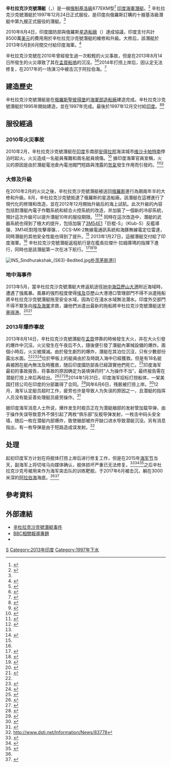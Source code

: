 {{NoteTA
|G1=military
|1=zh-tw:飛彈;zh-hk:導彈;zh-cn:导弹;
}}
{{潜艇
|名称= 辛杜拉克沙克號潛艇 [[File:Naval_Ensign_of_India.svg|30px]]
|图片= [[File:INS_Sindhurakshak_(S63).jpg|300px]]
|照片說明= 辛杜拉克沙克號潛艇
|舰种= [[柴電動力|柴電動力]]攻擊潛艇
|命名= [[北約代號|北約代號]][[基洛级潜艇|基洛级潜艇]]
|拥有国= {{IND}}
|舰级= [[基洛级潜艇|基洛级潜艇]]
|舷号= S63
|代号= 海洋利器
|制造= [[海军部造船厂|海军部造船厂]]
|前型= [[T级潜艇|T級]]
|次型= [[拉达级潜艇|拉达级]]
|下订= 1995年2月16日
|竣工= 1997年6月26日
|服役= 1997年12月24日
|退役= 2013年8月14日
|结局= 2013年发生爆炸事故，打捞后因无法修复在演习中被击沉于阿拉伯海。
|状态= 沉没于阿拉伯海
|水上排水量= 2325噸
|水下排水量= 3076噸
|水上吃水= 6.6米
|极限潜深= 300米
|长度= 72.6米
|阔度= 9.9米
|结构= 雙殼體
|动力系统= 柴電動力
|燃料= 柴油
|功率= 3650馬力的柴油電動機×2<br />5900馬力的電動機×1<br />204馬力輔助電機×2
|叶轴= 6叶螺旋桨、单轴推进
|水上极速= 10節
|潜行极速= 17節
|续航力=  6000海里/7节
|自持力= 45天
|乘员= 61人（其中軍官7人）<ref name=inavysc>{{cite web|title=Sindhughosh Class|url=http://www.indiannavy.nic.in/naval-fleet/sindhughosh-class|publisher=Indian Navy|accessdate=2013-08-14|deadurl=yes|archiveurl=https://web.archive.org/web/20130819094409/http://indiannavy.nic.in/naval-fleet/sindhughosh-class|archivedate=2013-08-19}}</ref>
|电子设备= MPR-25水面搜索雷達<br />MG-519聲納<br />MGK-400聲納<br />Uzel MVU-119EM TCFS武器控制系统
|鱼雷= 53-65型被動喚醒自導魚雷<br />測試71/76 主動/被動反潛自導魚雷<br />DM-1水雷
|导弹= 9M36 Strela-3（SA-N-8）防空導彈<br />3M-54 KLUB-S 反艦及對地攻擊導彈
}}

'''辛杜拉克沙克號潛艇'''（{{lang-en|'''INS ''Sindhurakshak'''''}}，{{lang-hi|'''सिंधुरक्षक'''}}）是一艘[[俄羅斯|俄制]][[基洛级潜艇|基洛級]]877EKM型<ref>{{Cite web |url=http://www.naval-technology.com/projects/kilo877/ |title=存档副本 |accessdate=2013-08-15 |archive-date=2011-09-16 |archive-url=https://web.archive.org/web/20110916235157/http://www.naval-technology.com/projects/kilo877/ |dead-url=no }}</ref> [[印度海軍|印度海軍]][[潛艇|潛艇]]。<ref name=in-sg>{{cite web|title=Sindhughosh Class - Active submarines of the Indian Navy|url=http://indiannavy.nic.in/naval-fleet/submarines-service|publisher=Indian Navy|accessdate=2013-08-14|deadurl=yes|archiveurl=https://web.archive.org/web/20130819031759/http://indiannavy.nic.in/naval-fleet/submarines-service|archivedate=2013-08-19}}</ref> 辛杜拉克沙克號潛艇於1997年12月24日正式服役，是印度向俄羅斯訂購的十艘基洛級潛艇中第九艘正式服役的潛艇。<ref name=it12a13/> 

2010年6月4日，印度國防部與俄羅斯[[星造船廠|星造船廠]]（{{lang|en|Zvezdochka Shipyard}}）達成協議，印度支付共計8500萬[[美元|美元]]的費用用於辛杜拉克沙克號潛艇的維修和升級。大修后，該潛艇於2013年5月到6月間交付給印度海軍。<ref name=TOI1>{{cite web|title=Fire-ravaged Indian Navy submarine sinks, Antony confirms deaths|url=http://timesofindia.indiatimes.com/india/Fire-ravaged-Indian-Navy-submarine-sinks-Antony-confirms-deaths/articleshow/21819584.cms|publisher=The Times of India|accessdate=2013-08-14}}</ref>

辛杜拉克沙克號在2010年曾經發生過一次較輕的火災事故，但是在2013年8月14日所發生的火災導致了其在[[孟買|孟買]][[船塢|船塢]]的沉沒。<ref>{{cite news|title=Submarine INS Sindhurakshak sinks after major blast in Mumbai; all 18 feared dead|url=http://www.deccanchronicle.com/130814/news-current-affairs/article/fire-blasts-submarine-mumbai|accessdate=2013-08-14|newspaper=Deccan Chronicle|date=2013-08-14|deadurl=yes|archiveurl=https://web.archive.org/web/20130817002745/http://www.deccanchronicle.com/130814/news-current-affairs/article/fire-blasts-submarine-mumbai|archivedate=2013-08-17}}</ref><ref>{{cite news|title=Submarine Sindhurakshak sinks after blast, casualties feared|url=http://www.thehindu.com/news/national/submarine-sindhurakshak-sinks-after-blast-casualties-feared/article5020065.ece|accessdate=2013-08-14|newspaper=The Hindu|date=2013-08-14|archive-date=2013-08-17|archive-url=https://web.archive.org/web/20130817060402/http://www.thehindu.com/news/national/submarine-sindhurakshak-sinks-after-blast-casualties-feared/article5020065.ece|dead-url=no}}</ref>2014年打捞上岸后，因认定无法修复，在2017年的一场演习中被击沉于阿拉伯海。<ref name="#1">{{cite news|last1=Singh|first1=Rahul|title=Defunct submarine Sindhurakshak finally disposed of|url=http://www.hindustantimes.com/india-news/defunct-submarine-sindhurakshak-finally-disposed-of/story-bl7tSFcovB2uW1UzxIlqxK.html|accessdate=11 September 2017|work=Hindustan Times|date=10 July 2017|location=New Delhi}}</ref>

== 建造歷史 ==
辛杜拉克沙克號潛艇是在[[俄羅斯|俄羅斯]][[聖彼得堡|聖彼得堡]]的[[海軍部造船廠|海軍部造船廠]]建造完成。辛杜拉克沙克號潛艇於1995年開始建造，並在1997年完成。最後於1997年12月交付給[[印度|印度]]。<ref name=it12a13>{{cite news|title=INS Sindhurakshak was refitted in Russia's Zvezdochka shipyard|url=http://indiatoday.intoday.in/story/ins-sindhurakshak-was-refitted-in-russia-zvezdochka-shipyard/1/299429.html|accessdate=2013-08-14|newspaper=India Today|date=2013-08-14|archive-date=2013-08-15|archive-url=https://web.archive.org/web/20130815005609/http://indiatoday.intoday.in/story/ins-sindhurakshak-was-refitted-in-russia-zvezdochka-shipyard/1/299429.html|dead-url=no}}</ref><ref name=zn27j13>{{cite news|title=Russia hands over to India refitted submarine|url=http://zeenews.india.com/news/nation/russia-hands-over-to-india-refitted-submarine_825251.html|accessdate=2013-08-14|newspaper=Zee News|date=2013-01-17|archive-date=2013-03-08|archive-url=https://web.archive.org/web/20130308024455/http://zeenews.india.com/news/nation/russia-hands-over-to-india-refitted-submarine_825251.html|dead-url=no}}</ref>

== 服役經過 ==
=== 2010年火災事故 ===
2010年2月，辛杜拉克沙克號潛艇在[[印度|印度]]东南部[[安得拉邦|安得拉邦]]海滨城市[[维沙卡帕特南|维沙卡帕特南]]停泊时起火。火災造成一名艇員罹難和兩名艇員燒傷。<ref>{{cite news|author=徐惠芬|title=印度爆炸舰艇3年前曾起火 致1死2伤|url=http://news.ifeng.com/mil/gundong/detail_2013_08/15/28636593_0.shtml|accessdate=2013-08-16|newspaper=新闻晨报|date=2013-08-15}}</ref> 據印度海軍官員宣稱，火災的原因是由於潛艇電池倉內電池閥門短路與洩露的[[氫氣|氫氣]]發生作用而引發的。<ref name=it14a13>{{cite news|title=Explosion on Indian Navy submarine INS Sindhurakshak possibly due to gas buildup|url=http://indiatoday.intoday.in/story/indian-navy-submarine-ins-sindhurakshak-fire-explosion-gas-buildup/1/299408.html|accessdate=2013-08-14|date=2013-08-14}}</ref><ref>{{cite news |title=Fire mishap on INS Sindhurakshak due to explosion in battery: Navy |publisher=Hindustan Times |url=http://www.hindustantimes.com/News-Feed/India/Fire-mishap-on-INS-Sindhurakshak-due-to-explosion-in-battery-Navy/Article1-513475.aspx |date=2010-02-17 |accessdate=12013-08-14 |deadurl=yes |archiveurl=https://web.archive.org/web/20130817013123/http://www.hindustantimes.com/News-Feed/India/Fire-mishap-on-INS-Sindhurakshak-due-to-explosion-in-battery-Navy/Article1-513475.aspx |archivedate=2013-08-17 }}</ref>

=== 大修及升級 ===
在2010年2月的火災之後，辛杜拉克沙克號潛艇被送回[[俄羅斯|俄羅斯]]進行為期兩年半的大修和升級。8月，辛杜拉克沙克號抵達了俄羅斯的星造船廠。該潛艇在這裡進行了現代化的修理和改造，並在2012年12月開始升級后的海上試航。此次升級的內容包括對潛艇內電子作戰系統和綜合火控系統的改造，并加裝了一個新的冷卻系統，預計這次升級可以提升潛艇10年的服役期限。<ref name=it14a13/><ref name="nyt14j">{{cite news|title=Explosion Partly Sinks Indian Naval Submarine|url=http://www.nytimes.com/2013/08/14/world/asia/explosion-partly-sinks-indian-naval-submarine.html?_r=0|accessdate=2013-08-14|newspaper=[[紐約時報|紐約時報]]|date=2013-08-14}}</ref> 同時在這次改造中，潛艇的武器系統也得到了極大的提升，包括加裝了[[3M-54巨棍飛彈|3M54E1]]「巨棍-S」（Klub-S）反艦導彈、3M14E對陸攻擊導彈、{{link-en|USHUS聲納|USHUS (sonar)|USHUS型聲納}}、CCS-MK-2無線電通訊系統和海豚無線電定位雷達，同時潛艇的其他安全性能也得到了提升。<ref name=it12a13/> 2013年1月27日，這艘潛艇交付給了印度海軍。<ref name=zn27j13/> 辛杜拉克沙克號潛艇返程航行是在艦長拉傑什·拉姆庫瑪的指揮下進行，同時也是該潛艇第一次在冰下航行。<ref>{{cite news|title=Sindhurakshak Set|url=http://rusembassy.in/index.php?option=com_content&view=article&id=4739%3Asindhurakshak-set&catid=16%3Apress-on-bilateral-relations&lang=en|accessdate=2013-08-14|newspaper=Russian Embassy, India|date=2012-06-27}}</ref><ref>{{cite web|url=http://en.rian.ru/mlitary_news/20100812/160176840.html|accessdate=2010-08-17|title=Russia to modernize fifth Indian submarine |publisher=RIA Novosti}}</ref><ref>{{cite news|title=Zvezdochka Ship Repair Delivers Upgraded Submarine Sindhurakshak to Indian Navy|url=http://navaltoday.com/2013/02/01/zvezdochka-ship-repair-delivers-upgraded-submarine-sindhurakshak-to-indian-navy/|accessdate=2013-08-14|newspaper=Naval Today|date=2013-02-01}}</ref>

[[File:INS_Sindhurakshak_(S63)-8edited.jpg|thumbnail]][[朴茨茅斯|朴茨茅斯港]]]]

=== 地中海事件 ===
2013年5月，當辛杜拉克沙克號潛艇大修返航途徑[[地中海|地中海]][[亞歷山大港|亞歷山大港]]附近海域時，遭遇了強風暴。風暴的強烈程度使得[[埃及|埃及]]亞歷山大港港口管理部門不得不派遣拖船將辛杜拉克沙克號潛艇拖至安全水域，因為它在淺水水域無法潛水。印度外交部門不得不緊急向[[埃及海軍|埃及海軍]]求救，讓他們派遣出最新的拖船將辛杜拉克沙克號潛艇送至[[塞得港|塞得港]]。<ref>{{cite news|title=Egyptian Navy rescued Sindhurakshak in April|url=http://www.indianexpress.com/news/egyptian-navy-rescued-sindhurakshak-in-april/1155709/|accessdate=2013-08-15|newspaper=Indian Express|date=2013-08-15}}</ref><ref>{{cite news|title=Indian submarine INS Sindhurakshak in distress gets Egyptian help|url=http://articles.economictimes.indiatimes.com/2013-05-27/news/39557430_1_submarine-sindhurakshak-russian-kilo-class|accessdate=2013-08-15|newspaper=The Economic Times|date=2013-05-27}}</ref>

=== 2013年爆炸事故 ===
2013年8月14日，辛杜拉克沙克號潛艇在[[孟買|孟買]]停靠的時候發生大火，并在大火引發的爆炸中沉沒。火災發生在午夜后不久，隨後便引發了潛艇內軍械設備的爆炸。兩個小時后，火災被撲滅。由於發生劇烈的爆炸，潛艇在其泊位沉沒，只有少數部份露出水面。<ref name=nyt14j/><ref name="dnaiss">{{cite news|title=INS Sindhurakshak fire set off torpedoes causing minor damage to INS Sindhuratna; fate of 18 sailors on board uncertain|url=http://www.dnaindia.com/mumbai/1874239/report-ins-sindhurakshak-fire-set-off-torpedoes-causing-minor-damage-to-ins-sindhuratna-fate-of-18-sailors-on-board-uncertain|accessdate=2013-08-14|newspaper=DNA India|date=2013-08-14}}</ref><ref>{{cite news|title=Fears for 18 as Indian navy submarine explodes and sinks in Mumbai|url=http://www.theguardian.com/world/2013/aug/14/indian-navy-submarine-explodes-sinks-18-crew|accessdate=2013-08-14|newspaper=[[衛報|衛報]]|date=2013-08-14|archive-date=2013-08-14|archive-url=https://web.archive.org/web/20130814084229/http://www.theguardian.com/world/2013/aug/14/indian-navy-submarine-explodes-sinks-18-crew|dead-url=no}}</ref>位於甲板上的艇員由於及時跳入海中已經獲救。但是有18名艇員被困在艇內無法及時獲救，随后印度國防部長{{Link-en|A·K·安東尼|A. K. Antony}}已經證實他們死亡。<ref name="ITV">{{cite web|title=India's defence minister confirms deaths on submarine|url=http://www.itv.com/news/update/2013-08-14/indias-defence-minister-confirms-deaths-on-submarine/|publisher=ITV|accessdate=2013-08-14}}</ref>印度海军最初的事故报告，将事故的原因确定为装填弹药时“人为操作不当”，最终报告需在潜艇打捞上岸后再给出。<ref>{{cite news|title=Forget salvaging sunk sub INS Sindhurakshak, Navy yet to float tender|url=http://www.dnaindia.com/mumbai/1893477/report-forget-salvaging-sunk-sub-ins-sindhurakshak-navy-yet-to-float-tender|accessdate=16 October 2013|newspaper=DNA India|date=25 September 2013}}</ref><ref>{{cite news|title=Navy’s probe into submarine INS Sindhurakshak tragedy nowhere near completion|url=http://articles.timesofindia.indiatimes.com/2013-09-19/india/42217465_1_sindhurakshak-tragedy-ins-sindhurakshak-hdw|accessdate=16 October 2013|newspaper=The Times of India|date=19 September 2013}}</ref><ref name=Nazakat-Dasgupta2014>{{cite news|last1=Nazakat|first1=Syed|last2=Dasgupta|first2=Anupam|title='Sub'dued|url=http://week.manoramaonline.com/cgi-bin/MMOnline.dll/portal/ep/theWeekContent.do?programId=1073754900&contentId=16287597|accessdate=10 March 2014|newspaper=The Week|date=3 March 2014}}</ref>2014年1月31日，印度海军招标打捞船体，一架美国打捞公司在印度的分部赢得了合同。<ref name=Narayan2014>{{cite news|last=Narayan|first=V|title=Indian arm of US company wins Sindhurakshak salvage bid|url=http://timesofindia.indiatimes.com/india/Indian-arm-of-US-company-wins-Sindhurakshak-salvage-bid/articleshow/30312587.cms|accessdate=10 March 2014|newspaper=Times of India|date=13 February 2014}}</ref>同年6月6日，残骸被打捞上岸。<ref>{{cite news|url=http://www.firstpost.com/india/us-firm-salvages-ins-sindhurakshak-out-of-water-1559715.html|title=US firm salvages INS Sindhurakshak out of water|publisher=[[Firstpost|Firstpost]]|date=6 June 2014}}</ref>12月，海军认定艇员超时工作，疲劳也许是导致人为失误的原因之一，且潜艇的指挥人员没有能妥善处理艇员疲劳操作。<ref>{{cite news|url=http://www.hindustantimes.com/india-news/mumbai/tired-crew-may-have-caused-mishap-on-ins-sindhurakshak/article1-1294592.aspx|title=Tired crew may have caused mishap on INS Sindhurakshak|publisher=[[Hindustan_Times|Hindustan Times]]|date=9 December 2014|deadurl=yes|archiveurl=https://web.archive.org/web/20141222102939/http://www.hindustantimes.com/india-news/mumbai/tired-crew-may-have-caused-mishap-on-ins-sindhurakshak/article1-1294592.aspx|archivedate=22 December 2014}}</ref>

据印度海军消息人士所说，爆炸发生时舰员正在为潜艇艏部的发射管加载导弹，由于操作失误导致意外不慎引起了两枚“俱乐部”反舰导弹发射，一枚击中码头安全墙，随后一枚在潜艇内部爆炸，致使艏部被炸开缺口进水导致潜艇沉没。另有消息指出，有一枚导弹是由于短路造成误发射。<ref>http://www.dsti.net/Information/News/83778</ref>

==处理==
起初印度军方计划在将舰体打捞上岸后进行修复工作，但是在2015年[[海军节|海军节]]当天，副海军上将切埃马向媒体确认，舰体损坏严重已无法修复。<ref name="Mumbai2015">{{cite news|last1=Mumbai|title=Submarine Sindhurakshak to be disposed of soon: Vice Admiral|url=http://indianexpress.com/article/india/india-news-india/submarine-sindhurakshak-to-be-disposed-of-soon-vice-admiral/|accessdate=9 March 2016|work=The Indian Express|date=4 December 2015}}</ref><ref name=htd3>{{cite news|title=Indian Navy hopeful of using submarine that sank|url=http://www.hindustantimes.com/india-news/indian-navy-hopeful-of-using-submarine-that-sank/article1-1158679.aspx?hts0021|accessdate=3 December 2013|newspaper=Hindustan Times|date=3 December 2013}}</ref><ref name=hin3d>{{cite news|title=Possible reuse of Sindhurakshak being explored|url=http://www.thehindu.com/news/national/possible-reuse-of-sindhurakshak-being-explored/article5418750.ece|accessdate=3 December 2013|newspaper=The Hindu|date=3 December 2013}}</ref>之后辛杜拉克沙克号被用来作为海军突击队的训练靶舰，于2017年6月被击沉，躺在3000米深的[[阿拉伯海|阿拉伯海]]海底。<ref name="#1"/><ref>{{cite news|last1=Rajput|first1=Rashmi|title=Navy sinks ‘graveyard’ INS Sindhurakshak|url=http://indianexpress.com/article/india/navy-sinks-graveyard-ins-sindhurakshak-4828999/|accessdate=11 September 2017|work=Indian Express|date=5 September 2017}}</ref>

== 參考資料 ==
{{Reflist|2}}

== 外部連結 ==
{{海军主题}}
* [http://news.163.com/keywords/8/9/8f9b675c62c9514b6c99514b/1.html 辛杜拉克沙克號潛艇事件]{{zh-cn}}
* [http://www.bbc.co.uk/news/world-asia-india-23691558 BBC相關報導專題]{{en}}
*{{youtube|W7KkgMBcP4A|INS Sindhurakshak submarine explosion}}

[[Category:印度潛艇|S]]
[[Category:2013年印度|Category:2013年印度]]
[[Category:1997年下水|Category:1997年下水]]